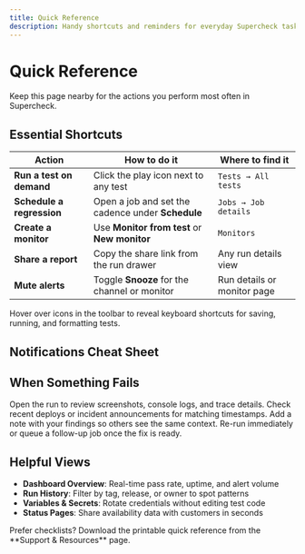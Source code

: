 ```yaml
---
title: Quick Reference
description: Handy shortcuts and reminders for everyday Supercheck tasks
---
```


# Quick Reference

Keep this page nearby for the actions you perform most often in Supercheck.

## Essential Shortcuts

| Action | How to do it | Where to find it |
| ------ | ------------ | ---------------- |
| **Run a test on demand** | Click the play icon next to any test | `Tests → All tests` |
| **Schedule a regression** | Open a job and set the cadence under **Schedule** | `Jobs → Job details` |
| **Create a monitor** | Use **Monitor from test** or **New monitor** | `Monitors` |
| **Share a report** | Copy the share link from the run drawer | Any run details view |
| **Mute alerts** | Toggle **Snooze** for the channel or monitor | Run details or monitor page |

<Callout type="tip">
  Hover over icons in the toolbar to reveal keyboard shortcuts for saving,
  running, and formatting tests.
</Callout>

## Notifications Cheat Sheet

<Cards>
  <Card
    title="Email"
    description="Best for audit trails and stakeholders who prefer inbox updates."
  />
  <Card
    title="Slack"
    description="Ideal for engineering squads who triage incidents together."
  />
  <Card
    title="Webhooks"
    description="Connect Supercheck events to PagerDuty, Opsgenie, or custom workflows."
  />
</Cards>

## When Something Fails

<Steps>
  <Step>Open the run to review screenshots, console logs, and trace details.</Step>
  <Step>Check recent deploys or incident announcements for matching timestamps.</Step>
  <Step>Add a note with your findings so others see the same context.</Step>
  <Step>Re-run immediately or queue a follow-up job once the fix is ready.</Step>
</Steps>

## Helpful Views

- **Dashboard Overview**: Real-time pass rate, uptime, and alert volume
- **Run History**: Filter by tag, release, or owner to spot patterns
- **Variables & Secrets**: Rotate credentials without editing test code
- **Status Pages**: Share availability data with customers in seconds

<Callout type="note">
  Prefer checklists? Download the printable quick reference from the **Support
  & Resources** page.
</Callout>
